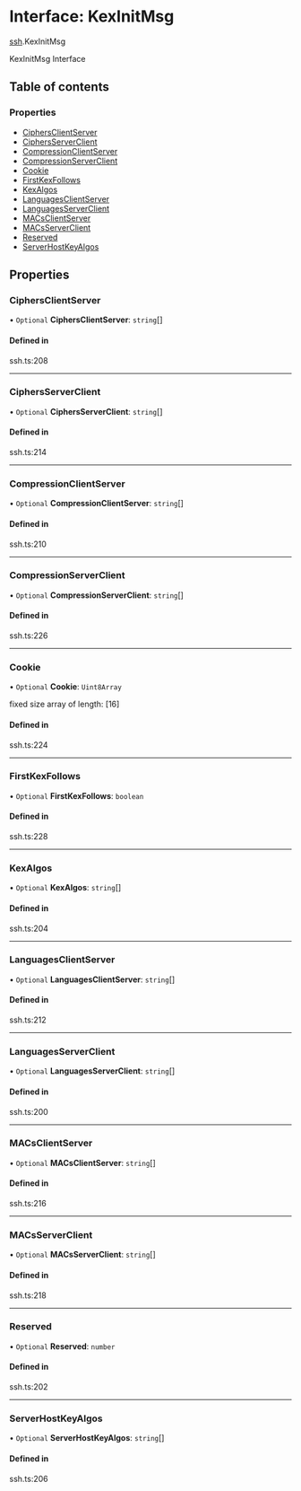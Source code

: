 # Interface: KexInitMsg

[ssh](/templates/protocols/javascript/modules/ssh).KexInitMsg

KexInitMsg Interface

## Table of contents

### Properties

- [CiphersClientServer](/templates/protocols/javascript/modules/ssh.KexInitMsg#ciphersclientserver)
- [CiphersServerClient](/templates/protocols/javascript/modules/ssh.KexInitMsg#ciphersserverclient)
- [CompressionClientServer](/templates/protocols/javascript/modules/ssh.KexInitMsg#compressionclientserver)
- [CompressionServerClient](/templates/protocols/javascript/modules/ssh.KexInitMsg#compressionserverclient)
- [Cookie](/templates/protocols/javascript/modules/ssh.KexInitMsg#cookie)
- [FirstKexFollows](/templates/protocols/javascript/modules/ssh.KexInitMsg#firstkexfollows)
- [KexAlgos](/templates/protocols/javascript/modules/ssh.KexInitMsg#kexalgos)
- [LanguagesClientServer](/templates/protocols/javascript/modules/ssh.KexInitMsg#languagesclientserver)
- [LanguagesServerClient](/templates/protocols/javascript/modules/ssh.KexInitMsg#languagesserverclient)
- [MACsClientServer](/templates/protocols/javascript/modules/ssh.KexInitMsg#macsclientserver)
- [MACsServerClient](/templates/protocols/javascript/modules/ssh.KexInitMsg#macsserverclient)
- [Reserved](/templates/protocols/javascript/modules/ssh.KexInitMsg#reserved)
- [ServerHostKeyAlgos](/templates/protocols/javascript/modules/ssh.KexInitMsg#serverhostkeyalgos)

## Properties

### CiphersClientServer

• `Optional` **CiphersClientServer**: `string`[]

#### Defined in

ssh.ts:208

___

### CiphersServerClient

• `Optional` **CiphersServerClient**: `string`[]

#### Defined in

ssh.ts:214

___

### CompressionClientServer

• `Optional` **CompressionClientServer**: `string`[]

#### Defined in

ssh.ts:210

___

### CompressionServerClient

• `Optional` **CompressionServerClient**: `string`[]

#### Defined in

ssh.ts:226

___

### Cookie

• `Optional` **Cookie**: `Uint8Array`

fixed size array of length: [16]

#### Defined in

ssh.ts:224

___

### FirstKexFollows

• `Optional` **FirstKexFollows**: `boolean`

#### Defined in

ssh.ts:228

___

### KexAlgos

• `Optional` **KexAlgos**: `string`[]

#### Defined in

ssh.ts:204

___

### LanguagesClientServer

• `Optional` **LanguagesClientServer**: `string`[]

#### Defined in

ssh.ts:212

___

### LanguagesServerClient

• `Optional` **LanguagesServerClient**: `string`[]

#### Defined in

ssh.ts:200

___

### MACsClientServer

• `Optional` **MACsClientServer**: `string`[]

#### Defined in

ssh.ts:216

___

### MACsServerClient

• `Optional` **MACsServerClient**: `string`[]

#### Defined in

ssh.ts:218

___

### Reserved

• `Optional` **Reserved**: `number`

#### Defined in

ssh.ts:202

___

### ServerHostKeyAlgos

• `Optional` **ServerHostKeyAlgos**: `string`[]

#### Defined in

ssh.ts:206
